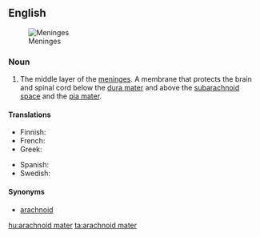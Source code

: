 ==English==
[[File:Meninges-en.svg|thumb|Meninges]]

===Noun===
{{en-noun}}
{{wikipedia}}

# {{context|anatomy}} The middle layer of the [[meninges]].  A membrane that protects the brain and spinal cord below the [[dura mater]] and above the [[subarachnoid space]] and the [[pia mater]].

====Translations====
{{trans-top|middle layer of the meninges}}
* Finnish: {{t-|fi|lukinkalvo}}
* French: {{t+|fr|arachnoïde|f}}
* Greek: {{t-|el|αραχνοειδής μήνιγξ|f|tr=arachnoidís míninx|sc=Grek}}
{{trans-mid}}
* Spanish: {{t+|es|aracnoides|m}}
* Swedish: {{t-|sv|spindelvävshinnan|c}}
{{trans-bottom}}

====Synonyms====
* [[arachnoid]]

[[hu:arachnoid mater]]
[[ta:arachnoid mater]]